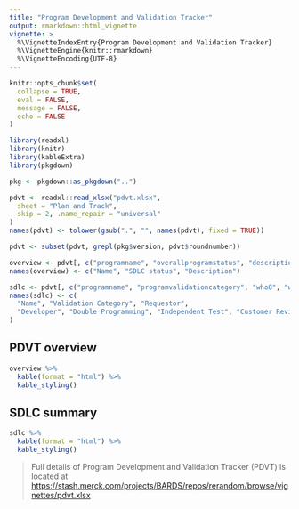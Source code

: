 ```yaml
---
title: "Program Development and Validation Tracker"
output: rmarkdown::html_vignette
vignette: >
  %\VignetteIndexEntry{Program Development and Validation Tracker}
  %\VignetteEngine{knitr::rmarkdown}
  %\VignetteEncoding{UTF-8}
---
```


<!-- Please update vignettes/pdvt.xlsx to reflect the validation information in current package.  -->

```r
knitr::opts_chunk$set(
  collapse = TRUE,
  eval = FALSE,
  message = FALSE,
  echo = FALSE
)
```

```r
library(readxl)
library(knitr)
library(kableExtra)
library(pkgdown)
```

```r
pkg <- pkgdown::as_pkgdown("..")

pdvt <- readxl::read_xlsx("pdvt.xlsx",
  sheet = "Plan and Track",
  skip = 2, .name_repair = "universal"
)
names(pdvt) <- tolower(gsub(".", "", names(pdvt), fixed = TRUE))

pdvt <- subset(pdvt, grepl(pkg$version, pdvt$roundnumber))
```

```r
overview <- pdvt[, c("programname", "overallprogramstatus", "description")]
names(overview) <- c("Name", "SDLC status", "Description")

sdlc <- pdvt[, c("programname", "programvalidationcategory", "who8", "who11", "who14", "who18", "who22")]
names(sdlc) <- c(
  "Name", "Validation Category", "Requestor",
  "Developer", "Double Programming", "Independent Test", "Customer Review"
)
```

## PDVT overview

```r
overview %>%
  kable(format = "html") %>%
  kable_styling()
```

## SDLC summary

```r
sdlc %>%
  kable(format = "html") %>%
  kable_styling()
```

> Full details of Program Development and Validation Tracker (PDVT) is located
> at <https://stash.merck.com/projects/BARDS/repos/rerandom/browse/vignettes/pdvt.xlsx>
